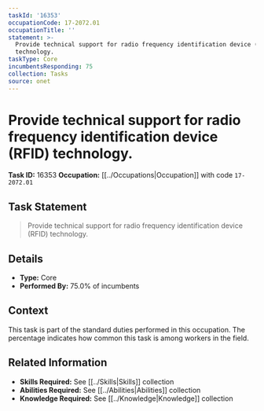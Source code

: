 ```yaml
---
taskId: '16353'
occupationCode: 17-2072.01
occupationTitle: ''
statement: >-
  Provide technical support for radio frequency identification device (RFID)
  technology.
taskType: Core
incumbentsResponding: 75
collection: Tasks
source: onet
---
```

# Provide technical support for radio frequency identification device (RFID) technology.

**Task ID:** 16353
**Occupation:** [[../Occupations|Occupation]] with code `17-2072.01`

## Task Statement

> Provide technical support for radio frequency identification device (RFID) technology.

## Details

- **Type:** Core
- **Performed By:** 75.0% of incumbents

## Context

This task is part of the standard duties performed in this occupation. The percentage indicates how common this task is among workers in the field.

## Related Information

- **Skills Required:** See [[../Skills|Skills]] collection
- **Abilities Required:** See [[../Abilities|Abilities]] collection
- **Knowledge Required:** See [[../Knowledge|Knowledge]] collection

